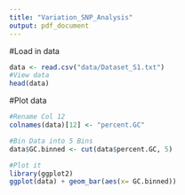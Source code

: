 ```yaml
---
title: "Variation_SNP_Analysis"
output: pdf_document
---
```


#Load in data
```r
data <- read.csv("data/Dataset_S1.txt")
#View data
head(data)
```

#Plot data
```r
#Rename Col 12
colnames(data)[12] <- "percent.GC"

#Bin Data into 5 Bins
data$GC.binned <- cut(data$percent.GC, 5)

#Plot it
library(ggplot2)
ggplot(data) + geom_bar(aes(x= GC.binned))
```